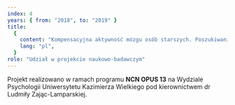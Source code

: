 ```yaml
---
index: 4
years: { from: "2018", to: "2019" }
title:
  {
    content: "Kompensacyjna aktywność mózgu osób starszych. Poszukiwanie wskaźników elektrofizjologicznych zaangażowanych w nią procesów poznawczych i jej możliwych zmian pod wpływem treningu pamięci operacyjnej",
    lang: "pl",
  }
role: "Udział w projekcie naukowo-badawczym"
---
```


Projekt realizowano w ramach programu <strong>NCN OPUS 13</strong> na Wydziale Psychologii Uniwersytetu Kazimierza Wielkiego pod kierownictwem dr Ludmiły Zając-Lamparskiej.
